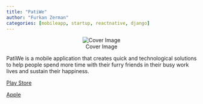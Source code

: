 ```yaml
---
title: "PatiWe"
author: "Furkan Zerman"
categories: [mobileapp, startup, reactnative, django]
---
```


<center>
![Cover Image](../assets/patiwe-thumb.png)
</center>

PatiWe is a mobile application that creates quick and technological solutions to help people spend more time with their furry friends in their busy work lives and sustain their happiness.

[Play Store](https://play.google.com/store/apps/details?id=com.patiwe.mobile&gl=TR)

[Apple](https://apps.apple.com/tr/app/patiwe/id6451105996)